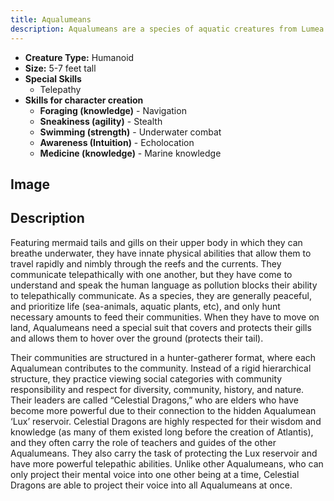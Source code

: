 ```yaml
---
title: Aqualumeans
description: Aqualumeans are a species of aquatic creatures from Lumea.
---
```


- **Creature Type:** Humanoid
- **Size:** 5-7 feet tall
- **Special Skills**
  - Telepathy
- **Skills for character creation**
  - **Foraging (knowledge)** - Navigation 
  - **Sneakiness (agility)** - Stealth 
  - **Swimming (strength)** - Underwater combat 
  - **Awareness (Intuition)** - Echolocation 
  - **Medicine (knowledge)** - Marine knowledge


## Image

## Description
Featuring mermaid tails and gills on their upper body in which they can breathe underwater, they have innate physical abilities that allow them to travel rapidly and nimbly through the reefs and the currents. They communicate telepathically with one another, but they have come to understand and speak the human language as pollution blocks their ability to telepathically communicate. As a species, they are generally peaceful, and prioritize life (sea-animals, aquatic plants, etc), and only hunt necessary amounts to feed their communities. When they have to move on land, Aqualumeans need a special suit that covers and protects their gills and allows them to hover over the ground (protects their tail).

Their communities are structured in a hunter-gatherer format, where each Aqualumean contributes to the community. Instead of a rigid hierarchical structure, they practice viewing social categories with community responsibility and respect for diversity, community, history, and nature. Their leaders are called “Celestial Dragons,” who are elders who have become more powerful due to their connection to the hidden Aqualumean ‘Lux’ reservoir. Celestial Dragons are highly respected for their wisdom and knowledge (as many of them existed long before the creation of Atlantis), and they often carry the role of teachers and guides of the other Aqualumeans. They also carry the task of protecting the Lux reservoir and have more powerful telepathic abilities. Unlike other Aqualumeans, who can only project their mental voice into one other being at a time, Celestial Dragons are able to project their voice into all Aqualumeans at once.
